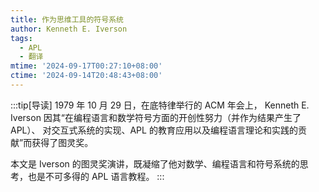 ```yaml
---
title: 作为思维工具的符号系统
author: Kenneth E. Iverson
tags:
  - APL
  - 翻译
mtime: '2024-09-17T00:27:10+08:00'
ctime: '2024-09-14T20:48:43+08:00'
---
```


:::tip[导读]
1979 年 10 月 29 日，在底特律举行的 ACM 年会上，
Kenneth E. Iverson 因其“在编程语言和数学符号方面的开创性努力（并作为结果产生了 APL）、
对交互式系统的实现、APL 的教育应用以及编程语言理论和实践的贡献”而获得了图灵奖。

本文是 Iverson 的图灵奖演讲，既凝缩了他对数学、编程语言和符号系统的思考，也是不可多得的 APL 语言教程。
:::

<Ch0 />
<Ch1 />
